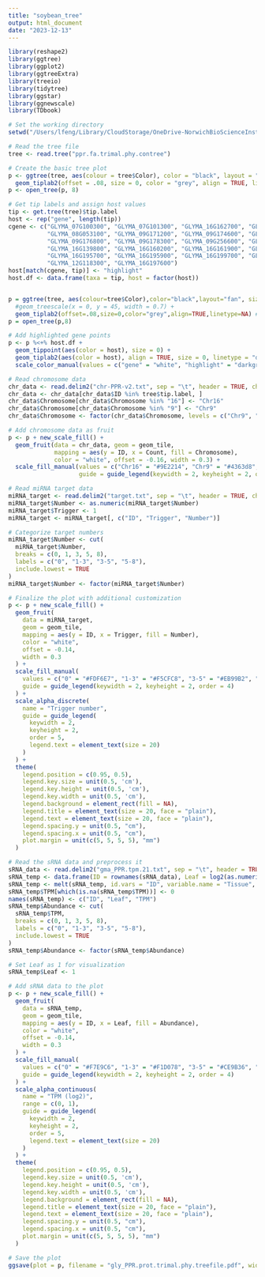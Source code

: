 ```yaml
---
title: "soybean_tree"
output: html_document
date: "2023-12-13"
---
```


```r
library(reshape2)
library(ggtree)
library(ggplot2)
library(ggtreeExtra)
library(treeio)
library(tidytree)
library(ggstar)
library(ggnewscale)
library(TDbook)
```


```r
# Set the working directory
setwd("/Users/lfeng/Library/CloudStorage/OneDrive-NorwichBioScienceInstitutes/01.projects/01.PPRsiRNA/02.ath8acc/script/05.Fig.5/02.Fig.5c/")

# Read the tree file
tree <- read.tree("ppr.fa.trimal.phy.contree")

# Create the basic tree plot
p <- ggtree(tree, aes(colour = tree$Color), color = "black", layout = "fan", size = 1.5) +
  geom_tiplab2(offset = .08, size = 0, color = "grey", align = TRUE, linetype = NA) 
p <- open_tree(p, 8)

# Get tip labels and assign host values
tip <- get.tree(tree)$tip.label
host <- rep("gene", length(tip))
cgene <- c("GLYMA_07G100300", "GLYMA_07G101300", "GLYMA_16G162700", "GLYMA_16G195100", "GLYMA_09G175800", "GLYMA_15G201200",
           "GLYMA_08G053100", "GLYMA_09G171200", "GLYMA_09G174600", "GLYMA_09G175100", "GLYMA_09G176000", "GLYMA_09G176600",
           "GLYMA_09G176800", "GLYMA_09G178300", "GLYMA_09G256600", "GLYMA_09G263600", "GLYMA_10G002800", "GLYMA_14G202200",
           "GLYMA_16G139800", "GLYMA_16G160200", "GLYMA_16G161900", "GLYMA_16G162800", "GLYMA_16G163100", "GLYMA_16G165400", "GLYMA_16G195000",
           "GLYMA_16G195700", "GLYMA_16G195900", "GLYMA_16G199700", "GLYMA_18G228500", "GLYMA_16G162100", "GLYMA_16G160700",
           "GLYMA_12G118300", "GLYMA_16G197600")
host[match(cgene, tip)] <- "highlight"
host.df <- data.frame(taxa = tip, host = factor(host))


p = ggtree(tree, aes(colour=tree$Color),color="black",layout="fan", size= 1.5)+  #0.05
  #geom_treescale(x = 0, y = 45, width = 0.7) +
  geom_tiplab2(offset=.08,size=0,color="grey",align=TRUE,linetype=NA) #align=TRUE, ,linesize=0.2
p = open_tree(p,8)

# Add highlighted gene points
p <- p %<+% host.df + 
  geom_tippoint(aes(color = host), size = 0) +
  geom_tiplab2(aes(color = host), align = TRUE, size = 0, linetype = "dotted", linesize = 0.5) +
  scale_color_manual(values = c("gene" = "white", "highlight" = "darkgrey"), guide = 'none')

# Read chromosome data
chr_data <- read.delim2("chr-PPR-v2.txt", sep = "\t", header = TRUE, check.names = FALSE)
chr_data <- chr_data[chr_data$ID %in% tree$tip.label, ]
chr_data$Chromosome[chr_data$Chromosome %in% "16"] <- "Chr16"
chr_data$Chromosome[chr_data$Chromosome %in% "9"] <- "Chr9"
chr_data$Chromosome <- factor(chr_data$Chromosome, levels = c("Chr9", "Chr16", "Other"))

# Add chromosome data as fruit
p <- p + new_scale_fill() +
  geom_fruit(data = chr_data, geom = geom_tile,
             mapping = aes(y = ID, x = Count, fill = Chromosome),
             color = "white", offset = -0.16, width = 0.3) +
  scale_fill_manual(values = c("Chr16" = "#9E2214", "Chr9" = "#4363d8", "Other" = "#EDE9D5"),
                    guide = guide_legend(keywidth = 2, keyheight = 2, order = 3))

# Read miRNA target data
miRNA_target <- read.delim2("target.txt", sep = "\t", header = TRUE, check.names = FALSE)
miRNA_target$Number <- as.numeric(miRNA_target$Number)
miRNA_target$Trigger <- 1
miRNA_target <- miRNA_target[, c("ID", "Trigger", "Number")]

# Categorize target numbers
miRNA_target$Number <- cut(
  miRNA_target$Number,
  breaks = c(0, 1, 3, 5, 8),
  labels = c("0", "1-3", "3-5", "5-8"),
  include.lowest = TRUE
)
miRNA_target$Number <- factor(miRNA_target$Number)

# Finalize the plot with additional customization
p <- p + new_scale_fill() +
  geom_fruit(
    data = miRNA_target,
    geom = geom_tile,
    mapping = aes(y = ID, x = Trigger, fill = Number),
    color = "white",
    offset = -0.14,
    width = 0.3
  ) +
  scale_fill_manual(
    values = c("0" = "#FDF6E7", "1-3" = "#F5CFC8", "3-5" = "#EB99B2", "5-8" = "#C0408C"),
    guide = guide_legend(keywidth = 2, keyheight = 2, order = 4)
  ) +
  scale_alpha_discrete(
    name = "Trigger number",
    guide = guide_legend(
      keywidth = 2,
      keyheight = 2,
      order = 5,
      legend.text = element_text(size = 20)
    )
  ) +
  theme(
    legend.position = c(0.95, 0.5),
    legend.key.size = unit(0.5, 'cm'),
    legend.key.height = unit(0.5, 'cm'),
    legend.key.width = unit(0.5, 'cm'),
    legend.background = element_rect(fill = NA),
    legend.title = element_text(size = 20, face = "plain"),
    legend.text = element_text(size = 20, face = "plain"),
    legend.spacing.y = unit(0.5, "cm"),
    legend.spacing.x = unit(0.5, "cm"),
    plot.margin = unit(c(5, 5, 5, 5), "mm")
  )

# Read the sRNA data and preprocess it
sRNA_data <- read.delim2("gma_PPR.tpm.21.txt", sep = "\t", header = TRUE, row.names = 1, check.names = FALSE)
sRNA_temp <- data.frame(ID = rownames(sRNA_data), Leaf = log2(as.numeric(sRNA_data$Leaf) + 1))
sRNA_temp <- melt(sRNA_temp, id.vars = "ID", variable.name = "Tissue", value.name = "TPM")
sRNA_temp$TPM[which(is.na(sRNA_temp$TPM))] <- 0
names(sRNA_temp) <- c("ID", "Leaf", "TPM")
sRNA_temp$Abundance <- cut(
  sRNA_temp$TPM,
  breaks = c(0, 1, 3, 5, 8),
  labels = c("0", "1-3", "3-5", "5-8"),
  include.lowest = TRUE
)
sRNA_temp$Abundance <- factor(sRNA_temp$Abundance)

# Set Leaf as 1 for visualization
sRNA_temp$Leaf <- 1

# Add sRNA data to the plot
p <- p + new_scale_fill() +
  geom_fruit(
    data = sRNA_temp,
    geom = geom_tile,
    mapping = aes(y = ID, x = Leaf, fill = Abundance),
    color = "white",
    offset = -0.14,
    width = 0.3
  ) +
  scale_fill_manual(
    values = c("0" = "#F7E9C6", "1-3" = "#F1D078", "3-5" = "#CE9B36", "5-8" = "#644B15"),
    guide = guide_legend(keywidth = 2, keyheight = 2, order = 4)
  ) +
  scale_alpha_continuous(
    name = "TPM (log2)",
    range = c(0, 1),
    guide = guide_legend(
      keywidth = 2,
      keyheight = 2,
      order = 5,
      legend.text = element_text(size = 20)
    )
  ) +
  theme(
    legend.position = c(0.95, 0.5),
    legend.key.size = unit(0.5, 'cm'),
    legend.key.height = unit(0.5, 'cm'),
    legend.key.width = unit(0.5, 'cm'),
    legend.background = element_rect(fill = NA),
    legend.title = element_text(size = 20, face = "plain"),
    legend.text = element_text(size = 20, face = "plain"),
    legend.spacing.y = unit(0.5, "cm"),
    legend.spacing.x = unit(0.5, "cm"),
    plot.margin = unit(c(5, 5, 5, 5), "mm")
  )

# Save the plot
ggsave(plot = p, filename = "gly_PPR.prot.trimal.phy.treefile.pdf", width = 80, height = 80, units = "cm", limitsize = FALSE)

 
```
